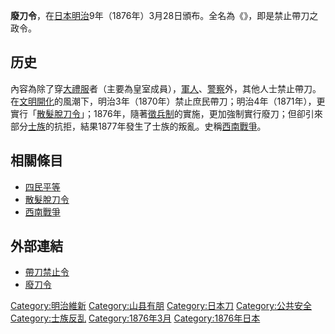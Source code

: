 {{Unreferenced|time=2018-02-05T03:13:23+00:00}}
{{japanese|japanese=廃刀令|kana=はいとうれい|romaji=haitō rei}}
'''廢刀令'''，在[[日本|日本]][[明治|明治]]9年（1876年）3月28日頒布。全名為《{{lang|ja|大礼服並軍人警察官吏等制服着用の外帯刀禁止の件}}》，即是禁止帶刀之政令。

==历史==
內容為除了穿[[大禮服_(大日本帝國)|大禮服]]者（主要為皇室成員），[[軍人|軍人]]、[[警察|警察]]外，其他人士禁止帶刀。在[[文明開化|文明開化]]的風潮下，明治3年（1870年）禁止庶民帶刀；明治4年（1871年），更實行「[[散髮脫刀令|散髮脫刀令]]」；1876年，隨著[[徵兵制|徵兵制]]的實施，更加強制實行廢刀；但卻引來部分[[士族|士族]]的抗拒，結果1877年發生了士族的叛亂。史稱[[西南戰爭|西南戰爭]]。

==相關條目==
*[[四民平等|四民平等]]
*[[散髮脫刀令|散髮脫刀令]]
*[[西南戰爭|西南戰爭]]

==外部連結==
*[https://web.archive.org/web/20060913101525/http://www.tabiken.com/history/doc/L/L085L200.HTM 帶刀禁止令]
*[https://web.archive.org/web/20060103172615/http://www.tabiken.com/history/doc/O/O201L100.HTM 廢刀令]

{{Japan-hist-stub}}
[[Category:明治維新|Category:明治維新]]
[[Category:山县有朋|Category:山县有朋]]
[[Category:日本刀|Category:日本刀]]
[[Category:公共安全|Category:公共安全]]
[[Category:士族反乱|Category:士族反乱]]
[[Category:1876年3月|Category:1876年3月]]
[[Category:1876年日本|Category:1876年日本]]